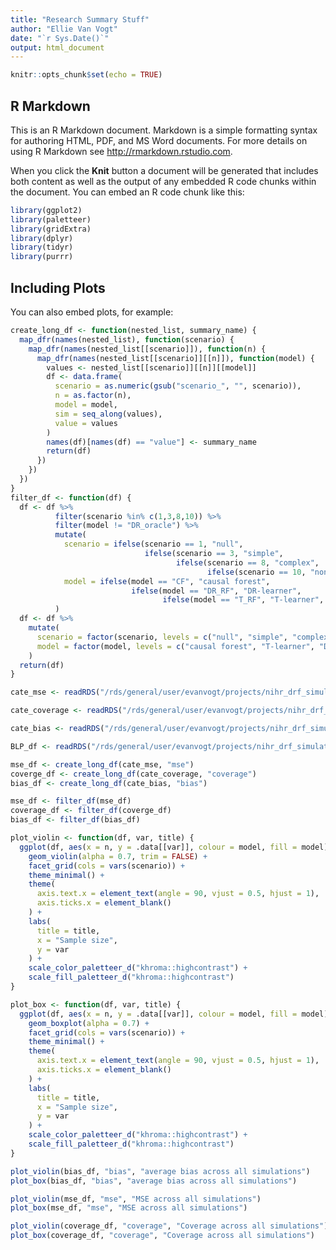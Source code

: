 ```yaml
---
title: "Research Summary Stuff"
author: "Ellie Van Vogt"
date: "`r Sys.Date()`"
output: html_document
---
```


```r
knitr::opts_chunk$set(echo = TRUE)
```

## R Markdown

This is an R Markdown document. Markdown is a simple formatting syntax for authoring HTML, PDF, and MS Word documents. For more details on using R Markdown see <http://rmarkdown.rstudio.com>.

When you click the **Knit** button a document will be generated that includes both content as well as the output of any embedded R code chunks within the document. You can embed an R code chunk like this:

```r
library(ggplot2)
library(paletteer)
library(gridExtra)
library(dplyr)
library(tidyr)
library(purrr)
```

## Including Plots

You can also embed plots, for example:

```r
create_long_df <- function(nested_list, summary_name) {
  map_dfr(names(nested_list), function(scenario) {
    map_dfr(names(nested_list[[scenario]]), function(n) {
      map_dfr(names(nested_list[[scenario]][[n]]), function(model) {
        values <- nested_list[[scenario]][[n]][[model]]
        df <- data.frame(
          scenario = as.numeric(gsub("scenario_", "", scenario)), 
          n = as.factor(n),
          model = model,
          sim = seq_along(values),
          value = values
        )
        names(df)[names(df) == "value"] <- summary_name
        return(df)
      })
    })
  })
}
filter_df <- function(df) {
  df <- df %>%
          filter(scenario %in% c(1,3,8,10)) %>%
          filter(model != "DR_oracle") %>%
          mutate(
            scenario = ifelse(scenario == 1, "null",
                              ifelse(scenario == 3, "simple",
                                     ifelse(scenario == 8, "complex",
                                            ifelse(scenario == 10, "non-linear", scenario)))),
            model = ifelse(model == "CF", "causal forest",
                           ifelse(model == "DR_RF", "DR-learner",
                                  ifelse(model == "T_RF", "T-learner", scenario)))
          )
  df <- df %>%
    mutate(
      scenario = factor(scenario, levels = c("null", "simple", "complex", "non-linear")),
      model = factor(model, levels = c("causal forest", "T-learner", "DR-learner"))
    )
  return(df)
}
```

```r
cate_mse <- readRDS("/rds/general/user/evanvogt/projects/nihr_drf_simulations/live/results/binary/all/cate_mses.RDS")

cate_coverage <- readRDS("/rds/general/user/evanvogt/projects/nihr_drf_simulations/live/results/binary/all/cate_coverage.RDS")

cate_bias <- readRDS("/rds/general/user/evanvogt/projects/nihr_drf_simulations/live/results/binary/all/cate_bias.RDS")

BLP_df <- readRDS("/rds/general/user/evanvogt/projects/nihr_drf_simulations/live/results/binary/all/BLP_tests_metrics.RDS")
```

```r
mse_df <- create_long_df(cate_mse, "mse")
coverge_df <- create_long_df(cate_coverage, "coverage")
bias_df <- create_long_df(cate_bias, "bias")

mse_df <- filter_df(mse_df)
coverage_df <- filter_df(coverge_df)
bias_df <- filter_df(bias_df)
```


```r
plot_violin <- function(df, var, title) {
  ggplot(df, aes(x = n, y = .data[[var]], colour = model, fill = model)) +
    geom_violin(alpha = 0.7, trim = FALSE) +
    facet_grid(cols = vars(scenario)) + 
    theme_minimal() +
    theme(
      axis.text.x = element_text(angle = 90, vjust = 0.5, hjust = 1),
      axis.ticks.x = element_blank()
    ) +
    labs(
      title = title,
      x = "Sample size",
      y = var
    ) + 
    scale_color_paletteer_d("khroma::highcontrast") +
    scale_fill_paletteer_d("khroma::highcontrast")
}

plot_box <- function(df, var, title) {
  ggplot(df, aes(x = n, y = .data[[var]], colour = model, fill = model)) +
    geom_boxplot(alpha = 0.7) +
    facet_grid(cols = vars(scenario)) + 
    theme_minimal() +
    theme(
      axis.text.x = element_text(angle = 90, vjust = 0.5, hjust = 1),
      axis.ticks.x = element_blank()
    ) +
    labs(
      title = title,
      x = "Sample size",
      y = var
    ) + 
    scale_color_paletteer_d("khroma::highcontrast") +
    scale_fill_paletteer_d("khroma::highcontrast")
}
```


```r
plot_violin(bias_df, "bias", "average bias across all simulations")
plot_box(bias_df, "bias", "average bias across all simulations")
```


```r
plot_violin(mse_df, "mse", "MSE across all simulations")
plot_box(mse_df, "mse", "MSE across all simulations")
```

```r
plot_violin(coverage_df, "coverage", "Coverage across all simulations")
plot_box(coverage_df, "coverage", "Coverage across all simulations")
```


